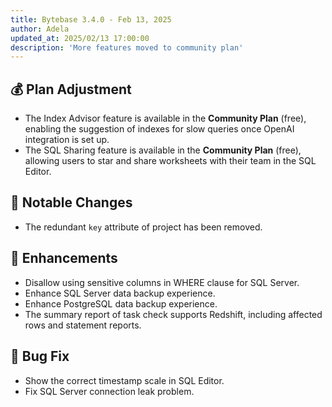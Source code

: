 ```yaml
---
title: Bytebase 3.4.0 - Feb 13, 2025
author: Adela
updated_at: 2025/02/13 17:00:00
description: 'More features moved to community plan'
---
```



## 💰 Plan Adjustment

- The Index Advisor feature is available in the **Community Plan** (free), enabling the suggestion of indexes for slow queries once OpenAI integration is set up.
- The SQL Sharing feature is available in the **Community Plan** (free), allowing users to star and share worksheets with their team in the SQL Editor.

## 🔔 Notable Changes

- The redundant `key` attribute of project has been removed.

## 🎄 Enhancements

- Disallow using sensitive columns in WHERE clause for SQL Server.
- Enhance SQL Server data backup experience.
- Enhance PostgreSQL data backup experience.
- The summary report of task check supports Redshift, including affected rows and statement reports.

## 🐞 Bug Fix

- Show the correct timestamp scale in SQL Editor.
- Fix SQL Server connection leak problem.

<InstallUpgrade />

